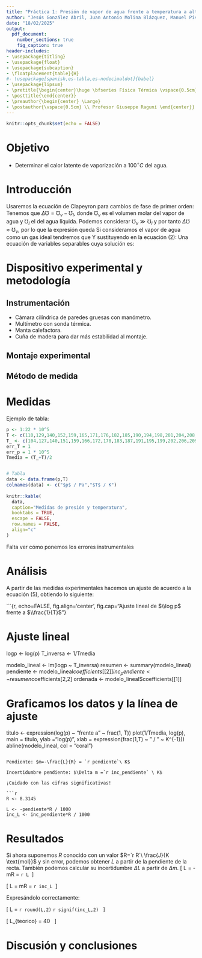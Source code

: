 ```yaml
---
title: "Práctica 1: Presión de vapor de agua frente a temperatura a altas presiones"
author: "Jesús González Abril, Juan Antonio Molina Blázquez, Manuel Pividal Otero"
date: "18/02/2025"
output: 
  pdf_document: 
    number_sections: true
    fig_caption: true
header-includes:
- \usepackage{titling}
- \usepackage{float}
- \usepackage{subcaption}
- \floatplacement{table}{H}
#- \usepackage[spanish,es-tabla,es-nodecimaldot]{babel}
- \usepackage{lipsum}
- \pretitle{\begin{center}\huge \bfseries Física Térmica \vspace{0.5cm} \\ \Large}
- \posttitle{\end{center}}
- \preauthor{\begin{center} \Large}
- \postauthor{\vspace{0.5cm} \\ Profesor Giuseppe Raguní \end{center}}
---
```


```r
knitr::opts_chunk$set(echo = FALSE)
```

# Objetivo

- Determinar el calor latente de vaporización a $100^{\circ} C$ del agua.

# Introducción

Usaremos la ecuación de Clapeyron para cambios de fase de primer orden:
\begin{align}
\frac{dp}{dT}=\frac{L}{T\Delta\mho}
\end{align}
Tenemos que $\Delta\mho=\mho_v-\mho_l$, donde $\mho_v$ es el volumen molar del vapor de agua y $\mho_l$ el del agua líquida. Podemos considerar $\mho_v \gg \mho_l$ y por tanto $\Delta\mho\approx\mho_v$, por lo que la expresión queda
\begin{align}
\frac{dp}{dT}=\frac{L}{T\mho_v}
\end{align}
Si consideramos el vapor de agua como un gas ideal tendremos que
\begin{align}
\mho_v=\frac{RT}{p}
\end{align}
Y sustituyendo en la ecuación (2):
\begin{align}
\frac{dp}{dT}=\frac{Lp}{RT^2}
\end{align}
Una ecuación de variables separables cuya solución es:
\begin{align}
\log p=-\frac{L}{RT}+K
\end{align}

\clearpage

# Dispositivo experimental y metodología

## Instrumentación

- Cámara cilíndrica de paredes gruesas con manómetro.
- Multímetro con sonda térmica.
- Manta calefactora.
- Cuña de madera para dar más estabilidad al montaje.

## Montaje experimental

<!-- ![Montaje experimental](logo.png){width="200"} -->
 
## Método de medida 

\begin{enumerate}
    \item En primer lugar nos informamos de si es necesario reemplazar el agua del interior del cilindro. Si es así, debemos recordar que el agua a usar debe ser agua purificada. Una vez reemplazada nos cercioramos de que el tapón está bien puesto.
    \item Una vez el cilindro esté lleno de agua y situado sobre la manta calefactora, conectamos esta y dejamos que se caliente hasta los $100^\circ C$. A partir de ese momento debemos empezar a tomar medidas tanto de la presión como de la temperatura.
    \item Cuando la temperatura llegue a los $200^\circ C \sim 220^\circ C$ desconectamos la manta calefactora y según se va enfriando hasta los $100^\circ C$ seguimos tomando medidas.
    \item Si sobra tiempo se realiza de nuevo el proceso.
\end{enumerate}

# Medidas

Ejemplo de tabla:

```r
p <- 1:22 * 10^5
T <- c(110,129,140,152,159,165,171,176,182,185,190,194,198,201,204,208,211,214,216,218,221,224) + 273.15
T_ <- c(104,127,140,151,159,166,172,178,183,187,191,195,199,202,206,209,211,213,217,219,221,224) + 273.15
err_T = 1
err_p = 1 * 10^5
Tmedia = (T_+T)/2


# Tabla
data <- data.frame(p,T)
colnames(data) <- c("$p$ / Pa","$T$ / K")
  
knitr::kable(
  data,
  caption="Medidas de presión y temperatura",
  booktabs = TRUE,
  escape = FALSE,
  row.names = FALSE,
  align="c"
)
```

Falta ver cómo ponemos los errores instrumentales

\clearpage

# Análisis

A partir de las medidas experimentales hacemos un ajuste de acuerdo a la ecuación (5), obtiendo lo siguiente:

```{r, echo=FALSE, fig.align='center', fig.cap="Ajuste lineal de $\\log p$ frente a $\\frac{1}{T}$"}

# Ajuste lineal
logp <- log(p)
T_inversa <- 1/Tmedia

modelo_lineal <- lm(logp ~ T_inversa)
resumen <- summary(modelo_lineal)
pendiente <- modelo_lineal$coefficients[[2]]
inc_pendiente <- resumen$coefficients[2,2]
ordenada <- modelo_lineal$coefficients[[1]]

# Graficamos los datos y la línea de ajuste

titulo <- expression(log(p) ~ "frente a" ~ frac(1, T))
plot(1/Tmedia, log(p), main = titulo, ylab ="log(p)", xlab = expression(frac(1,T) ~ " / " ~ K^{-1}))
abline(modelo_lineal, col = "coral")
```

Pendiente: $m=-\frac{L}{R} = `r pendiente`\ K$

Incertidumbre pendiente: $\Delta m =`r inc_pendiente` \ K$

¡Cuidado con las cifras significativas!

```r
R <- 8.3145

L <- -pendiente*R / 1000
inc_L <- inc_pendiente*R / 1000

```

# Resultados

Si ahora suponemos $R$ conocido con un valor $R=`r R`\ \frac{J}{K \text{mol}}$ y sin error, podemos obtener $L$ a partir de la pendiente de la recta. También podemos calcular su incertidumbre $\Delta L$ a partir de $\Delta m$.
\[
L = -mR = `r L`\ \frac{kJ}{\text{mol}}
\]

\[
\Delta L = \Delta mR = `r inc_L`\ \frac{kJ}{\text{mol}}
\]

Expresándolo correctamente:

\[
L = `r round(L,2)` \pm `r signif(inc_L,2)` \ \frac{kJ}{\text{mol}}
\]

\[
L_{teorico} = 40 \ \frac{kJ}{\text{mol}}
\]


# Discusión y conclusiones

\lipsum[1]
